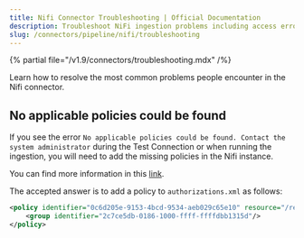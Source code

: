 ```yaml
---
title: Nifi Connector Troubleshooting | Official Documentation
description: Troubleshoot NiFi ingestion problems including access errors, broken links, and metadata gaps in pipeline syncs.
slug: /connectors/pipeline/nifi/troubleshooting
---
```


{% partial file="/v1.9/connectors/troubleshooting.mdx" /%}

Learn how to resolve the most common problems people encounter in the Nifi connector.

## No applicable policies could be found

If you see the error `No applicable policies could be found. Contact the system administrator` during the Test
Connection or when running the ingestion, you will need to add the missing policies in the Nifi instance.

You can find more information in this [link](https://community.cloudera.com/t5/Support-Questions/API-call-to-nifi-api-resources-results-in-quot-No-applicable/td-p/363534).

The accepted answer is to add a policy to `authorizations.xml` as follows:

```xml
<policy identifier="0c6d205e-9153-4bcd-9534-aeb029c65e10" resource="/resources" action="R">
    <group identifier="2c7ce5db-0186-1000-ffff-ffffdbb1315d"/>
</policy>
```

